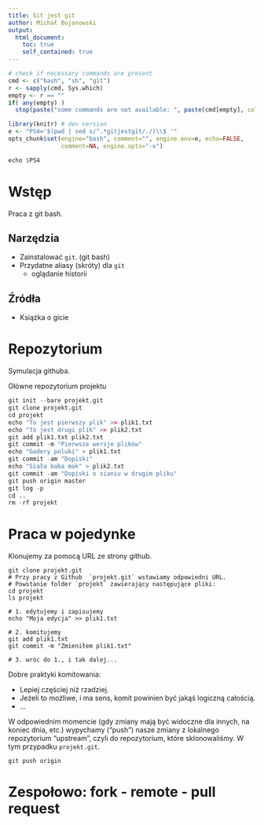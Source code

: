 ```yaml
---
title: Git jest git
author: Michał Bojanowski
output:
  html_document:
    toc: true
    self_contained: true
---
```


```r
# check if necessary commands are present
cmd <- c("bash", "sh", "git")
r <- sapply(cmd, Sys.which)
empty <- r == ""
if( any(empty) ) 
  stop(paste("some commands are not available: ", paste(cmd[empty], collapse=", ")))
```

```r
library(knitr) # dev version
e <- "PS4='$(pwd | sed s/^.*gitjestgit/./)\\$ '"
opts_chunk$set(engine="bash", comment="", engine.env=e, echo=FALSE,
               comment=NA, engine.opts="-x")
```



```r
echo $PS4
```




# Wstęp

Praca z git bash.

## Narzędzia

- Zainstalować `git`. (git bash)
- Przydatne aliasy (skróty) dla `git`
  - oglądanie historii

## Źródła

- Książka o gicie



# Repozytorium

Symulacja githuba.

Główne repozytorium projektu

```r
git init --bare projekt.git
git clone projekt.git
cd projekt
echo "To jest pierwszy plik" >> plik1.txt
echo "To jest drugi plik" >> plik2.txt
git add plik1.txt plik2.txt
git commit -m "Pierwsze wersje plików"
echo "Gadery poluki" > plik1.txt
git commit -am "Dopiski"
echo "Siała baba mak" > plik2.txt
git commit -am "Dopiski o sianiu w drugim pliku"
git push origin master
git log -p
cd ..
rm -rf projekt
```





# Praca w pojedynke

Klonujemy za pomocą URL ze strony github.

```
git clone projekt.git
# Przy pracy z Github  `projekt.git` wstawiamy odpowiedni URL.
# Powstanie folder `projekt` zawierający następujące pliki:
cd projekt
ls projekt

# 1. edytujemy i zapisujemy
echo "Moja edycja" >> plik1.txt

# 2. komitujemy
git add plik1.txt
git commit -m "Zmieniłem plik1.txt"

# 3. wróc do 1., i tak dalej...
```

Dobre praktyki komitowania:

- Lepiej częściej niż rzadziej.
- Jeżeli to możliwe, i ma sens, komit powinien być jakąś logiczną całością.
- ...

W odpowiednim momencie (gdy zmiany mają być widoczne dla innych, na koniec dnia, etc.)
wypychamy ("push") nasze zmiany z lokalnego repozytorium "upstream", czyli do repozytorium,
które sklonowaliśmy. W tym przypadku `projekt.git`.

```
git push origin
```



# Zespołowo: fork - remote - pull request


